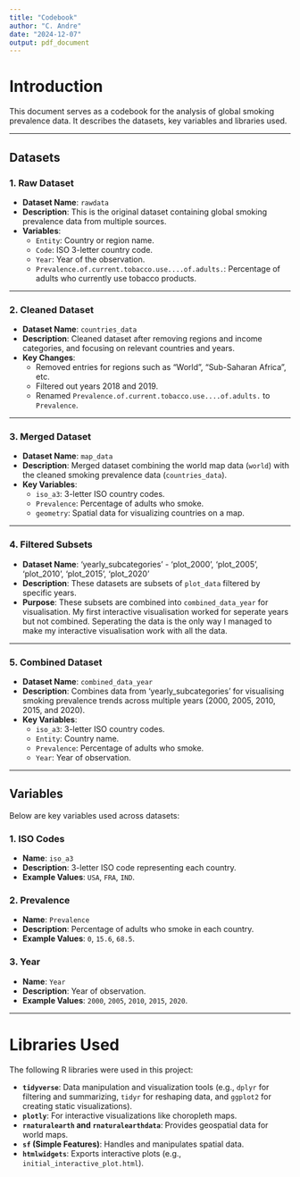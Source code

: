 ```yaml
---
title: "Codebook"
author: "C. Andre"
date: "2024-12-07"
output: pdf_document
---
```

# Introduction
This document serves as a codebook for the analysis of global smoking prevalence data. It describes the datasets, key variables and libraries used. 

---

## Datasets

### **1. Raw Dataset**
- **Dataset Name**: `rawdata`
- **Description**: This is the original dataset containing global smoking prevalence data from multiple sources.
- **Variables**:
  - `Entity`: Country or region name.
  - `Code`: ISO 3-letter country code.
  - `Year`: Year of the observation.
  - `Prevalence.of.current.tobacco.use....of.adults.`: Percentage of adults who currently use tobacco products.

---

### **2. Cleaned Dataset**
- **Dataset Name**: `countries_data`
- **Description**: Cleaned dataset after removing regions and income categories, and focusing on relevant countries and years.
- **Key Changes**:
  - Removed entries for regions such as "World", "Sub-Saharan Africa", etc.
  - Filtered out years 2018 and 2019.
  - Renamed `Prevalence.of.current.tobacco.use....of.adults.` to `Prevalence`.

---

### **3. Merged Dataset**
- **Dataset Name**: `map_data`
- **Description**: Merged dataset combining the world map data (`world`) with the cleaned smoking prevalence data (`countries_data`).
- **Key Variables**:
  - `iso_a3`: 3-letter ISO country codes.
  - `Prevalence`: Percentage of adults who smoke.
  - `geometry`: Spatial data for visualizing countries on a map.

---

### **4. Filtered Subsets**
- **Dataset Name**: 'yearly_subcategories' - 'plot_2000', 'plot_2005', 'plot_2010', 'plot_2015', 'plot_2020' 
- **Description**: These datasets are subsets of `plot_data` filtered by specific years.
- **Purpose**: These subsets are combined into `combined_data_year` for visualisation. My first interactive visualisation worked for seperate years but not combined. Seperating the data is the only way I managed to make my interactive visualisation work with all the data. 

---

### **5. Combined Dataset**
- **Dataset Name**: `combined_data_year`
- **Description**: Combines data from 'yearly_subcategories' for visualising smoking prevalence trends across multiple years (2000, 2005, 2010, 2015, and 2020).
- **Key Variables**:
  - `iso_a3`: 3-letter ISO country codes.
  - `Entity`: Country name.
  - `Prevalence`: Percentage of adults who smoke.
  - `Year`: Year of observation.

---

## Variables
Below are key variables used across datasets:

### **1. ISO Codes**
- **Name**: `iso_a3`
- **Description**: 3-letter ISO code representing each country.
- **Example Values**: `USA`, `FRA`, `IND`.

### **2. Prevalence**
- **Name**: `Prevalence`
- **Description**: Percentage of adults who smoke in each country.
- **Example Values**: `0`, `15.6`, `68.5`.

### **3. Year**
- **Name**: `Year`
- **Description**: Year of observation.
- **Example Values**: `2000`, `2005`, `2010`, `2015`, `2020`.

---

# Libraries Used

The following R libraries were used in this project:

- **`tidyverse`**: Data manipulation and visualization tools (e.g., `dplyr` for filtering and summarizing, `tidyr` for reshaping data, and `ggplot2` for creating static visualizations).
- **`plotly`**: For interactive visualizations like choropleth maps.
- **`rnaturalearth` and `rnaturalearthdata`**: Provides geospatial data for world maps.
- **`sf` (Simple Features)**: Handles and manipulates spatial data.
- **`htmlwidgets`**: Exports interactive plots (e.g., `initial_interactive_plot.html`).

